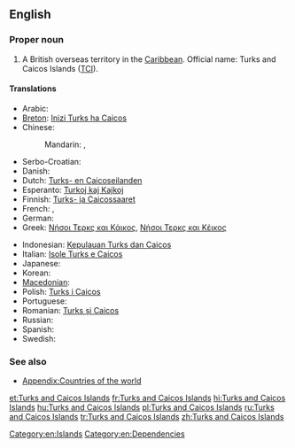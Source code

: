 {{wikipedia}}
==English==
{{rfc-auto}}
{{wikipedia}}

===Proper noun===
{{en-proper noun|head=[[Turks]] [[and]] [[Caicos]] [[island|Islands]]}}

# A British overseas territory in the [[Caribbean]]. Official name: Turks and Caicos Islands ([[TCI]]).

====Translations====
{{trans-top|a British overseas territory in the Caribbean}}
* Arabic: {{t-|ar|جزر تركس وكايكوس|f|p|tr=júzur tarks wa-kaykus|sc=Arab}}
* [[Breton]]: [[Inizi Turks ha Caicos]]
* Chinese:
*: Mandarin: {{t|cmn|特克斯和凱科斯群島|sc=Hani}}, {{t|cmn|特克斯和凯科斯群岛|tr=Tèkèsī hé Kǎikēsī qúndǎo|sc=Hani}}
* Serbo-Croatian: {{t|sh|Otoci Turks i Caicos}}
* Danish: {{t-|da|Turks- og Caicosøerne}}
* Dutch: [[Turks- en Caicoseilanden]]
* Esperanto: [[Turkoj kaj Kajkoj]]
* Finnish: [[Turks- ja Caicossaaret]]
* French: {{t+|fr|îles Turques-et-Caïques|f|p}}, {{t+|fr|îles Turks-et-Caïcos|f|p}}
* German: {{t-|de|Turks- und Caicosinseln|f|p}}
* Greek: [[Νήσοι Τερκς και Κάικος]], [[Νήσοι Τερκς και Κέικος]]
{{trans-mid}}
* Indonesian: [[Kepulauan Turks dan Caicos]]
* Italian: [[Isole Turks e Caicos]]
* Japanese: {{t-|ja|タークス・カイコス諸島|tr=Tākusu-Kaikosu-shotō|sc=Jpan}}
* Korean: {{t-|ko|터크스 케이커스 제도|tr=Teokeuseu Keikeoseu jedo|sc=Kore}}
* [[Macedonian]]: {{t-|mk|Туркс и Кајкос|tr=Túrks i Kájkos}}
* Polish: [[Turks i Caicos]]
* Portuguese: {{t-|pt|ilhas Turcas e Caicos|f}}
* Romanian: [[Turks și Caicos]]
* Russian: {{t-|ru|острова Тёркс и Кайкос|m|p|tr=ostrová Tjorks i Kájkos|sc=Cyrl}}
* Spanish: {{t-|es|islas Turcas y Caicos|f}}
* Swedish: {{t-|sv|Turks- och Caicosöarna}}
{{trans-bottom}}

===See also===
* [[Appendix:Countries of the world]]

[[Category:en:Islands]]
[[Category:en:Dependencies]]

[[et:Turks and Caicos Islands]]
[[fr:Turks and Caicos Islands]]
[[hi:Turks and Caicos Islands]]
[[hu:Turks and Caicos Islands]]
[[pl:Turks and Caicos Islands]]
[[ru:Turks and Caicos Islands]]
[[tr:Turks and Caicos Islands]]
[[zh:Turks and Caicos Islands]]